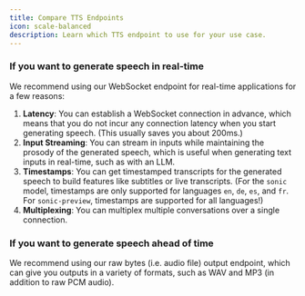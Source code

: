 ---
title: Compare TTS Endpoints
icon: scale-balanced
description: Learn which TTS endpoint to use for your use case.
---
### If you want to generate speech in real-time

We recommend using our WebSocket endpoint for real-time applications for a few reasons:

1. **Latency**: You can establish a WebSocket connection in advance, which means that you do not incur any connection latency when you start generating speech. (This usually saves you about 200ms.)
2. **Input Streaming**: You can stream in inputs while maintaining the prosody of the generated speech, which is useful when generating text inputs in real-time, such as with an LLM.
3. **Timestamps**: You can get timestamped transcripts for the generated speech to build features like subtitles or live transcripts. (For the `sonic` model, timestamps are only supported for languages `en`, `de`, `es`, and `fr`. For `sonic-preview`, timestamps are supported for all languages!)
4. **Multiplexing**: You can multiplex multiple conversations over a single connection.

### If you want to generate speech ahead of time

We recommend using our raw bytes (i.e. audio file) output endpoint, which can give you outputs in a variety of formats, such as WAV and MP3 (in addition to raw PCM audio).
